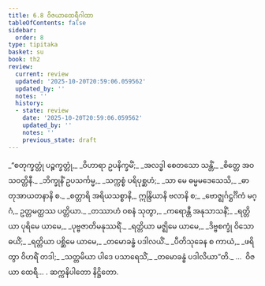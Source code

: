```yaml
---
title: 6.8 ဝိဇယာထေရီဂါထာ
tableOfContents: false
sidebar:
  order: 8
type: tipitaka
basket: su
book: th2
review:
  current: review
  updated: '2025-10-20T20:59:06.059562'
  updated_by: ''
  notes: ''
  history:
  - state: review
    date: '2025-10-20T20:59:06.059562'
    updated_by: ''
    notes: ''
    previous_state: draft
---
```



<DynamicBreadcrumb />


<ReviewStatus review={frontmatter.review} showDetails={true} />

<HypothesisAnnotation frontmatter={frontmatter} />

<Division number="169" book="th2" e="ch" v="19" p="397">

<Paragraph number="231" type="verses" book="th2">
_“စတုက္ခတ္တုံ ပဉ္စက္ခတ္တုံ,_  
_ဝိဟာရာ ဥပနိက္ခမိံ;_  
_အလဒ္ဓါ စေတသော သန္တိံ,_  
_စိတ္တေ အဝသဝတ္တိနီ._  

</Paragraph>

</Division>
<Division number="170" book="th2" e="ch" v="19" p="398">

<Paragraph number="232" type="verses" book="th2">
_ဘိက္ခုနိံ ဥပသင်္ကမ္မ,_  
_သက္ကစ္စံ ပရိပုစ္ဆဟံ;_  
_သာ မေ ဓမ္မမဒေသေသိ,_  
_ဓာတုအာယတနာနိ စ._  

</Paragraph>

</Division>
<Division number="171" book="th2" e="ch" v="19" p="398">

<Paragraph number="233" book="th2">
_စတ္တာရိ အရိယသစ္စာနိ,_  
ဣန္ဒြိယာနိ ဗလာနိ စ;_  
_ဗောဇ္ဈင်္ဂဋ္ဌင်္ဂိကံ မဂ္ဂံ,_  
ဥတ္တမတ္ထဿ ပတ္တိယာ._  

</Paragraph>

</Division>
<Division number="172" book="th2" e="ch" v="19" p="398">

<Paragraph number="234" type="verses" book="th2">
_တဿာဟံ ဝစနံ သုတွာ,_  
_ကရောန္တီ အနုသာသနိံ;_  
_ရတ္တိယာ ပုရိမေ ယာမေ,_  
_ပုဗ္ဗဇာတိမနုဿရိံ._  

</Paragraph>

</Division>
<Division number="173" book="th2" e="ch" v="19" p="398">

<Paragraph number="235" type="verses" book="th2">
_ရတ္တိယာ မဇ္ဈိမေ ယာမေ,_  
_ဒိဗ္ဗစက္ခုံ ဝိသောဓယိံ;_  
_ရတ္တိယာ ပစ္ဆိမေ ယာမေ,_  
_တမောခန္ဓံ ပဒါလယိံ._  

</Paragraph>

</Division>
<Division number="174" book="th2" e="ch" v="19" p="398">

<Paragraph number="236" type="verses" book="th2">
_ပီတိသုခေန စ ကာယံ,_  
_ဖရိတွာ ဝိဟရိံ တဒါ;_  
_သတ္တမိယာ ပါဒေ ပသာရေသိံ,_  
_တမောခန္ဓံ ပဒါလိယာ”တိ._  


</Paragraph>
</Division>

<Paragraph number="237" type="center" book="th2">
…  ဝိဇယာ ထေရီ… .



</Paragraph>

<Paragraph number="238" type="center" book="th2">
ဆက္ကနိပါတော နိဋ္ဌိတော.
</Paragraph>